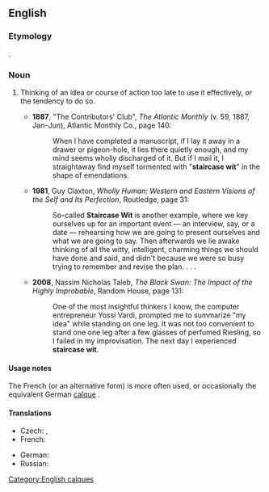 ==English==

===Etymology===
{{calque|en|fr|l'esprit de l'escalier}}.

===Noun===
{{en-noun|-}}

# {{lb|en|rare|idiomatic}} Thinking of an idea or course of action too late to use it effectively, ''or'' the tendency to do so.
#* '''1887''', "The Contributors' Club", ''The Atlantic Monthly'' (v. 59, 1887, Jan&ndash;Jun), Atlantic Monthly Co., page 140:
#*: When I have completed a manuscript, if I lay it away in a drawer or pigeon-hole, it lies there quietly enough, and my mind seems wholly discharged of it. But if I mail it, I straightaway find myself tormented with "'''staircase wit'''" in the shape of emendations.
#* '''1981''', Guy Claxton, ''Wholly Human: Western and Eastern Visions of the Self and Its Perfection'', Routledge, page 31:
#*: So-called '''Staircase Wit''' is another example, where we key ourselves up for an important event &mdash; an interview, say, or a date &mdash; rehearsing how we are going to present ourselves and what we are going to say. Then afterwards we lie awake thinking of all the witty, intelligent, charming things we should have done and said, and didn't because we were so busy trying to remember and revise the plan. . . .
#* '''2008''', Nassim Nicholas Taleb, ''The Black Swan: The Impact of the Highly Improbable'', Random House, page 131:
#*: One of the most insightful thinkers I know, the computer entrepreneur Yossi Vardi, prompted me to summarize "my idea" while standing on one leg. It was not too convenient to stand one one leg after a few glasses of perfumed Riesling, so I failed in my improvisation. The next day I experienced '''staircase wit'''.

====Usage notes====
The French {{m|fr|l'esprit de l'escalier}} (or an alternative form) is more often used, or occasionally the equivalent German [[calque]] {{m|de|Treppenwitz}}.

====Translations====
{{trans-top|thinking of an idea too late}}
* Czech: {{t|cs|esprit de l'escalier|m}}, {{t|cs|opožděná duchaplnost|f}}
* French: {{t|fr|l'esprit de l'escalier}}
{{trans-mid}}
* German: {{t+|de|Treppenwitz|m}}
* Russian: {{t|ru|за́дний ум|m}} {{qualifier|lit.: hindmind}}
{{trans-bottom}}

[[Category:English calques]]